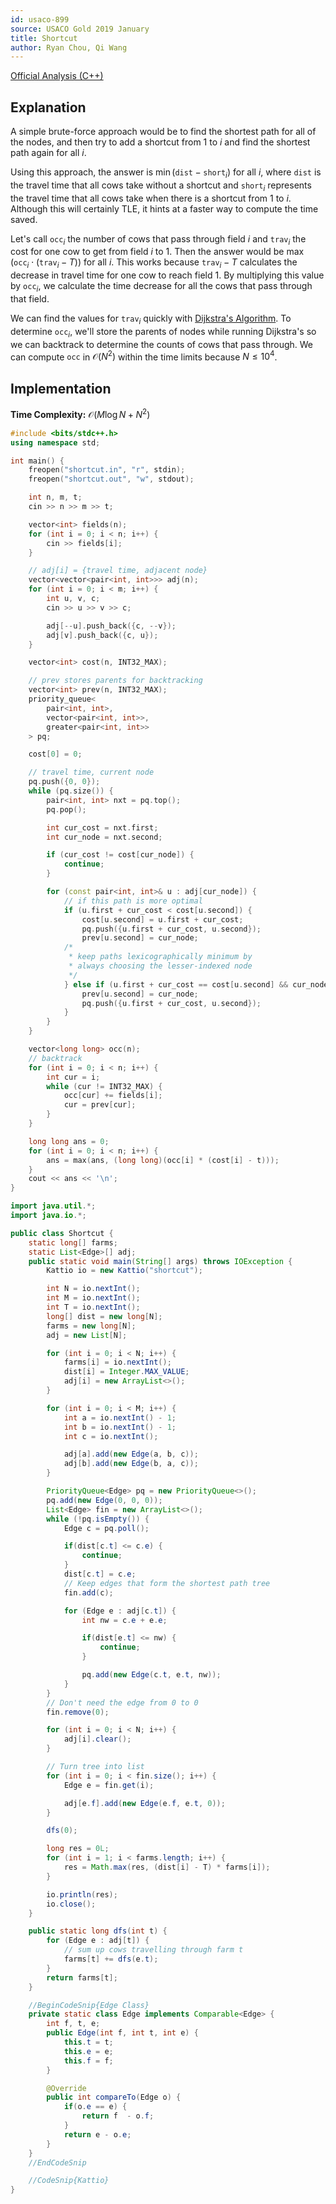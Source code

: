 ```yaml
---
id: usaco-899
source: USACO Gold 2019 January
title: Shortcut
author: Ryan Chou, Qi Wang
---
```


[Official Analysis (C++)](http://www.usaco.org/current/data/sol_shortcut_gold_jan19.html)

## Explanation

A simple brute-force approach would be to find the shortest path for all of the nodes, and then try to add a shortcut from $1$ to $i$ and find the shortest path again for all $i$.

Using this approach, the answer is $\min(\texttt{dist}-\texttt{short}_i)$ for all $i$, where $\texttt{dist}$ is the travel time that all cows take without a shortcut and $\texttt{short}_i$ represents the travel time that all cows take when there is a shortcut from $1$ to $i$. Although this will certainly TLE, it hints at a faster way to compute the time saved.

Let's call $\texttt{occ}_i$ the number of cows that pass through field $i$ and $\texttt{trav}_i$ the cost for one cow to get from field $i$ to $1$.
Then the answer would be $\max(\texttt{occ}_i \cdot (\texttt{trav}_i - T))$ for all $i$. This works because $\texttt{trav}_i - T$ calculates the decrease in travel time for one cow to reach field $1$. By multiplying this value by $\texttt{occ}_i$, we calculate the time decrease for all the cows that pass through that field.

We can find the values for $\texttt{trav}_i$ quickly with [Dijkstra's Algorithm](/gold/shortest-paths). To determine $\texttt{occ}_i$, we'll store the parents of nodes while running Dijkstra's so we can backtrack to determine the counts of cows that pass through. We can compute $\texttt{occ}$ in $\mathcal{O}(N^2)$ within the time limits because $N \leq 10^4$.

## Implementation

**Time Complexity:** $\mathcal{O}(M\log N + N^2)$

<LanguageSection>
<CPPSection>

```cpp
#include <bits/stdc++.h>
using namespace std;

int main() {
	freopen("shortcut.in", "r", stdin);
	freopen("shortcut.out", "w", stdout);

	int n, m, t;
	cin >> n >> m >> t;

	vector<int> fields(n);
	for (int i = 0; i < n; i++) {
		cin >> fields[i];
	}

	// adj[i] = {travel time, adjacent node}
	vector<vector<pair<int, int>>> adj(n);
	for (int i = 0; i < m; i++) {
		int u, v, c;
		cin >> u >> v >> c;

		adj[--u].push_back({c, --v});
		adj[v].push_back({c, u});
	}

	vector<int> cost(n, INT32_MAX);

	// prev stores parents for backtracking
	vector<int> prev(n, INT32_MAX);
	priority_queue<
		pair<int, int>,
		vector<pair<int, int>>,
		greater<pair<int, int>>
	> pq;

	cost[0] = 0;

	// travel time, current node
	pq.push({0, 0});
	while (pq.size()) {
		pair<int, int> nxt = pq.top();
		pq.pop();

		int cur_cost = nxt.first;
		int cur_node = nxt.second;

		if (cur_cost != cost[cur_node]) {
			continue;
		}

		for (const pair<int, int>& u : adj[cur_node]) {
			// if this path is more optimal
			if (u.first + cur_cost < cost[u.second]) {
				cost[u.second] = u.first + cur_cost;
				pq.push({u.first + cur_cost, u.second});
				prev[u.second] = cur_node;
			/*
			 * keep paths lexicographically minimum by
			 * always choosing the lesser-indexed node
			 */
			} else if (u.first + cur_cost == cost[u.second] && cur_node < prev[u.second]) {
				prev[u.second] = cur_node;
				pq.push({u.first + cur_cost, u.second});
			}
		}
	}

	vector<long long> occ(n);
	// backtrack
	for (int i = 0; i < n; i++) {
		int cur = i;
		while (cur != INT32_MAX) {
			occ[cur] += fields[i];
			cur = prev[cur];
		}
	}

	long long ans = 0;
	for (int i = 0; i < n; i++) {
		ans = max(ans, (long long)(occ[i] * (cost[i] - t)));
	}
	cout << ans << '\n';
}
```
</CPPSection>

<JavaSection>

```java
import java.util.*;
import java.io.*;

public class Shortcut {
	static long[] farms;
	static List<Edge>[] adj;
	public static void main(String[] args) throws IOException {
		Kattio io = new Kattio("shortcut");

		int N = io.nextInt();
		int M = io.nextInt();
		int T = io.nextInt();
		long[] dist = new long[N];
		farms = new long[N];
		adj = new List[N];

		for (int i = 0; i < N; i++) {
			farms[i] = io.nextInt();
			dist[i] = Integer.MAX_VALUE;
			adj[i] = new ArrayList<>();
		}

		for (int i = 0; i < M; i++) {
			int a = io.nextInt() - 1;
			int b = io.nextInt() - 1;
			int c = io.nextInt();

			adj[a].add(new Edge(a, b, c));
			adj[b].add(new Edge(b, a, c));
		}

		PriorityQueue<Edge> pq = new PriorityQueue<>();
		pq.add(new Edge(0, 0, 0));
		List<Edge> fin = new ArrayList<>();
		while (!pq.isEmpty()) {
			Edge c = pq.poll();

			if(dist[c.t] <= c.e) {
				continue;
			}
			dist[c.t] = c.e;
			// Keep edges that form the shortest path tree
			fin.add(c);

			for (Edge e : adj[c.t]) {
				int nw = c.e + e.e;

				if(dist[e.t] <= nw) {
					continue;
				}

				pq.add(new Edge(c.t, e.t, nw));
			}
		}
		// Don't need the edge from 0 to 0
		fin.remove(0);

		for (int i = 0; i < N; i++) {
			adj[i].clear();
		}

		// Turn tree into list
		for (int i = 0; i < fin.size(); i++) {
			Edge e = fin.get(i);

			adj[e.f].add(new Edge(e.f, e.t, 0));
		}

		dfs(0);

		long res = 0L;
		for (int i = 1; i < farms.length; i++) {
			res = Math.max(res, (dist[i] - T) * farms[i]);
		}

		io.println(res);
		io.close();
	}

	public static long dfs(int t) {
		for (Edge e : adj[t]) {
			// sum up cows travelling through farm t
			farms[t] += dfs(e.t);
		}
		return farms[t];
	}

	//BeginCodeSnip{Edge Class}
	private static class Edge implements Comparable<Edge> {
		int f, t, e;
		public Edge(int f, int t, int e) {
			this.t = t;
			this.e = e;
			this.f = f;
		}

		@Override
		public int compareTo(Edge o) {
			if(o.e == e) {
				return f  - o.f;
			}
			return e - o.e;
		}
	}
	//EndCodeSnip

	//CodeSnip{Kattio}
}
```

</JavaSection>
</LanguageSection>
